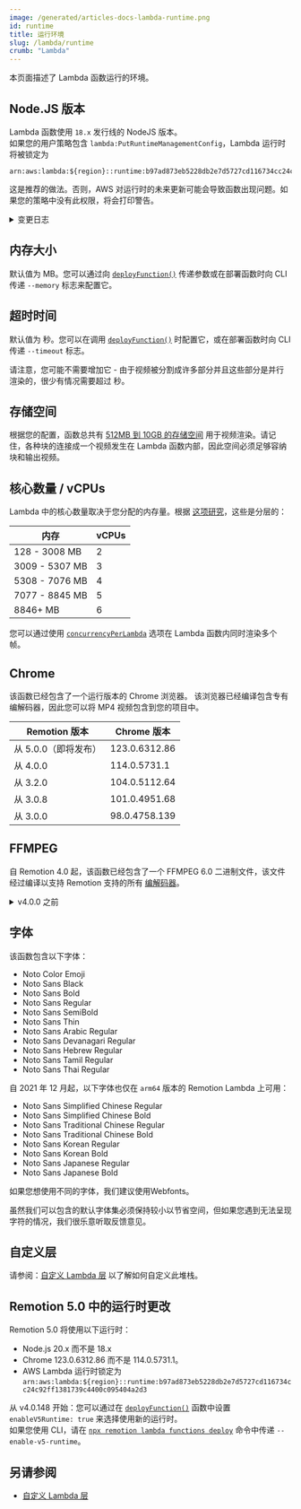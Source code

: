 ```yaml
---
image: /generated/articles-docs-lambda-runtime.png
id: runtime
title: 运行环境
slug: /lambda/runtime
crumb: "Lambda"
---
```



本页面描述了 Lambda 函数运行的环境。

## Node.JS 版本

Lambda 函数使用 `18.x` 发行线的 NodeJS 版本。  
如果您的用户策略包含 `lambda:PutRuntimeManagementConfig`，Lambda 运行时将被锁定为

```
arn:aws:lambda:${region}::runtime:b97ad873eb5228db2e7d5727cd116734cc24c92ff1381739c4400c095404a2d3
```

这是推荐的做法。否则，AWS 对运行时的未来更新可能会导致函数出现问题。如果您的策略中没有此权限，将会打印警告。

<details>
  <summary>变更日志</summary>
  在 Remotion v4.0.0 之前，Node.JS 版本为 <code>14.x</code>。
</details>

## 内存大小

默认值为 <DefaultMemorySize/> MB。您可以通过向 [`deployFunction()`](/docs/lambda/deployfunction) 传递参数或在部署函数时向 CLI 传递 `--memory` 标志来配置它。

## 超时时间

默认值为 <DefaultTimeout /> 秒。您可以在调用 [`deployFunction()`](/docs/lambda/deployfunction) 时配置它，或在部署函数时向 CLI 传递 `--timeout` 标志。

请注意，您可能不需要增加它 - 由于视频被分割成许多部分并且这些部分是并行渲染的，很少有情况需要超过 <DefaultTimeout /> 秒。

## 存储空间

根据您的配置，函数总共有 [512MB 到 10GB 的存储空间](/docs/lambda/disk-size) 用于视频渲染。请记住，各种块的连接成一个视频发生在 Lambda 函数内部，因此空间必须足够容纳块和输出视频。

## 核心数量 / vCPUs

Lambda 中的核心数量取决于您分配的内存量。根据 [这项研究](https://web.archive.org/web/20230331040434/https://www.sentiatechblog.com/aws-re-invent-2020-day-3-optimizing-lambda-cost-with-multi-threading)，这些是分层的：



| 内存           | vCPUs |
| -------------- | ----- |
| 128 - 3008 MB  | 2     |
| 3009 - 5307 MB | 3     |
| 5308 - 7076 MB | 4     |
| 7077 - 8845 MB | 5     |
| 8846+ MB       | 6     |

您可以通过使用 [`concurrencyPerLambda`](/docs/lambda/rendermediaonlambda#concurrencyperlambda) 选项在 Lambda 函数内同时渲染多个帧。

## Chrome

该函数已经包含了一个运行版本的 Chrome 浏览器。
该浏览器已经编译包含专有编解码器，因此您可以将 MP4 视频包含到您的项目中。

| Remotion 版本         | Chrome 版本    |
| --------------------- | -------------- |
| 从 5.0.0（即将发布） | 123.0.6312.86  |
| 从 4.0.0              | 114.0.5731.1   |
| 从 3.2.0              | 104.0.5112.64  |
| 从 3.0.8              | 101.0.4951.68  |
| 从 3.0.0              | 98.0.4758.139  |

## FFMPEG

自 Remotion 4.0 起，该函数已经包含了一个 FFMPEG 6.0 二进制文件，该文件经过编译以支持 Remotion 支持的所有 [编解码器](/docs/encoding)。

<details>
<summary>
v4.0.0 之前
</summary>
从源代码构建的版本: <code>N-104627-g40cf317d09</code>（对应 v4.4）  
配置:

<pre>
  --prefix=/home/ec2-user/ffmpeg_build --pkg-config-flags=--static
  --extra-cflags=-I/home/ec2-user/ffmpeg_build/include
  --extra-ldflags=-L/home/ec2-user/ffmpeg_build/lib --extra-libs=-lpthread
  --extra-libs=-lm --bindir=/home/ec2-user/bin --enable-gpl --enable-libfdk-aac
  --enable-libfreetype --enable-libmp3lame --enable-libopus --enable-libvpx
  --enable-libx264 --enable-libx265 --enable-nonfree
</pre>

</details>

## 字体

该函数包含以下字体：

- Noto Color Emoji
- Noto Sans Black
- Noto Sans Bold
- Noto Sans Regular
- Noto Sans SemiBold
- Noto Sans Thin
- Noto Sans Arabic Regular
- Noto Sans Devanagari Regular
- Noto Sans Hebrew Regular
- Noto Sans Tamil Regular
- Noto Sans Thai Regular

自 2021 年 12 月起，以下字体也仅在 `arm64` 版本的 Remotion Lambda 上可用：

- Noto Sans Simplified Chinese Regular
- Noto Sans Simplified Chinese Bold
- Noto Sans Traditional Chinese Regular
- Noto Sans Traditional Chinese Bold
- Noto Sans Korean Regular
- Noto Sans Korean Bold
- Noto Sans Japanese Regular
- Noto Sans Japanese Bold



如果您想使用不同的字体，我们建议使用Webfonts。

虽然我们可以包含的默认字体集必须保持较小以节省空间，但如果您遇到无法呈现字符的情况，我们很乐意听取反馈意见。

## 自定义层

请参阅：[自定义 Lambda 层](/docs/lambda/custom-layers) 以了解如何自定义此堆栈。

## Remotion 5.0 中的运行时更改

Remotion 5.0 将使用以下运行时：

- Node.js 20.x 而不是 18.x
- Chrome 123.0.6312.86 而不是 114.0.5731.1。
- AWS Lambda 运行时锁定为 `arn:aws:lambda:${region}::runtime:b97ad873eb5228db2e7d5727cd116734cc24c92ff1381739c4400c095404a2d3`

从 v4.0.148 开始：您可以通过在 [`deployFunction()`](/docs/lambda/deployfunction) 函数中设置 `enableV5Runtime: true` 来选择使用新的运行时。  
如果您使用 CLI，请在 [`npx remotion lambda functions deploy`](/docs/lambda/cli/functions#deploy) 命令中传递 `--enable-v5-runtime`。

## 另请参阅

- [自定义 Lambda 层](/docs/lambda/custom-layers)
